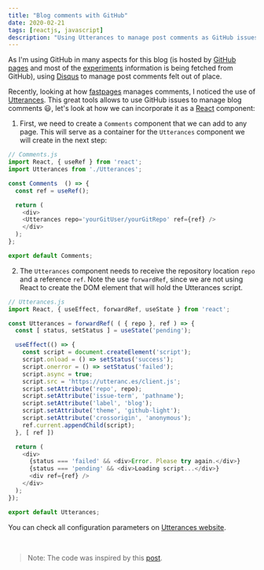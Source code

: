 ```yaml
---
title: "Blog comments with GitHub"
date: 2020-02-21
tags: [reactjs, javascript]
description: "Using Utterances to manage post comments as GitHub issues."
---
```


As I'm using GitHub in many aspects for this blog (is hosted by [GitHub pages](https://pages.github.com) and most of the [experiments](/experiments)
information is being fetched from GitHub), using [Disqus](https://disqus.com) to manage post comments felt out of place.

Recently, looking at how [fastpages](https://github.com/fastai/fastpages) manages comments, I noticed the use of [Utterances](utteranc.es).
This great tools allows to use GitHub issues to manage blog comments 😃, let's look at how we can incorporate it as a [React](https://reactjs.org)
component:

1. First, we need to create a `Comments` component that we can add to any page. This will serve as a container for the `Utterances` component
we will create in the next step:
```javascript
// Comments.js
import React, { useRef } from 'react';
import Utterances from './Utterances';

const Comments  () => {
  const ref = useRef();

  return (
    <div>
    <Utterances repo='yourGitUser/yourGitRepo' ref={ref} />
    </div>
  );
};

export default Comments;
```

2. The `Utterances` component needs to receive the repository location `repo` and a reference `ref`. Note the use `forwardRef`, since we are not
using React to create the DOM element that will hold the Utterances script.
```javascript
// Utterances.js
import React, { useEffect, forwardRef, useState } from 'react';

const Utterances = forwardRef( ( { repo }, ref ) => {
  const [ status, setStatus ] = useState('pending');

  useEffect(() => {
    const script = document.createElement('script');
    script.onload = () => setStatus('success');
    script.onerror = () => setStatus('failed');
    script.async = true;
    script.src = 'https://utteranc.es/client.js';
    script.setAttribute('repo', repo);
    script.setAttribute('issue-term', 'pathname');
    script.setAttribute('label', 'blog');
    script.setAttribute('theme', 'github-light');
    script.setAttribute('crossorigin', 'anonymous');
    ref.current.appendChild(script);
  }, [ ref ])

  return (
    <div>
      {status === 'failed' && <div>Error. Please try again.</div>}
      {status === 'pending' && <div>Loading script...</div>}
      <div ref={ref} />
    </div>
  );
});

export default Utterances;
```
You can check all configuration parameters on [Utterances website](utteranc.es).


<br />

> Note: The code was inspired by this [post](https://cergos.io/blog-comments-powered-by-github).

